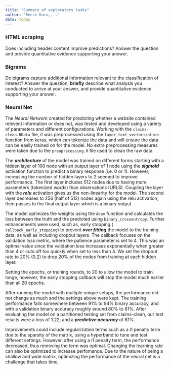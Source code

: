 ```yaml
---
title: "Summary of exploratory tasks"
author: 'Reese Karo,...'
date: today
---
```


### HTML scraping

Does including header content improve predictions? Answer the question and provide quantitative evidence supporting your answer.

### Bigrams

Do bigrams capture additional information relevant to the classification of interest? Answer the question, **briefly** describe what analysis you conducted to arrive at your answer, and provide quantitative evidence supporting your answer.

### Neural Net

The *Neural Network* created for predicting whether a website contained relevent information or does not, was tested and developed using a variety of parameters and different configurations. Working with the `claims-clean.RData` file, it was preprocessed using the `layer_text_vectorization` function from keras, which can tokenize the data and will ensure the data can be easily trained on for the model. No extra preprocessing measures were taken due to the `preoprecessing.R` file used to clean the raw data.

The ***architecture*** of the model was trained on different forms starting with a hidden layer of 100 node with an output layer of 1 node using the ***sigmoid*** activation function to predict a binary response (i.e. 0 or 1). However, increasing the number of hidden layers to 2 seemed to improve performance. The first layer includes 512 nodes due to having more parameters (tokenized words) than observations (URLS). Coupling the layer with the ***relu*** activation gives us the non-linearity for the model. The second layer decreases to 256 (half of 512) nodes again using the relu activation, then passes to the final output layer which is a binary output.

The model optimizes the weights using the `Adam` function and calculates the loss between the truth and the predicted using `binary_crossentropy`. Further enhancements were used, such as, early stopping ( `callback_early_stopping`) to prevent ***over fitting*** the model to the training data, as well as including dropout layers. The callback focuses on the validation loss metric, where the patience parameter is set to 4. This was an optimal value since the validation loss increases exponentially when greater than 4 or cuts off too quickly when set to less than 4. We set the dropout rate to 20% (0.2) to drop 20% of the nodes from training at each hidden layer.

Setting the epochs, or training rounds, to 20 to allow the model to train longe, however, the early stopping callback will stop the model much earlier than all 20 epochs.

After running the model with multiple unique setups, the performance did not change as much and the settings above were kept. The training performance falls somewhere between 91% to 94% binary accuracy, and with a validation binary accuracy roughly around 80% to 81%. After evaluating the model on a partitioned testing set from claims-clean, our test results were a loss of 1.22, and a ***predictive accuracy*** of 81%.

Improvements could include regularization terms such as a l1 penalty term due to the sparsity of the matrix, using a hyperband to tune and test different settings. However, after using a l1 penalty term, the performance decreased, thus removing the term was optimal. Changing the learning rate can also be optimized to increase perfomance. Due to the nature of being a shallow and wide matrix, optimizing the performance of the neural net is a challenge that takes time.
